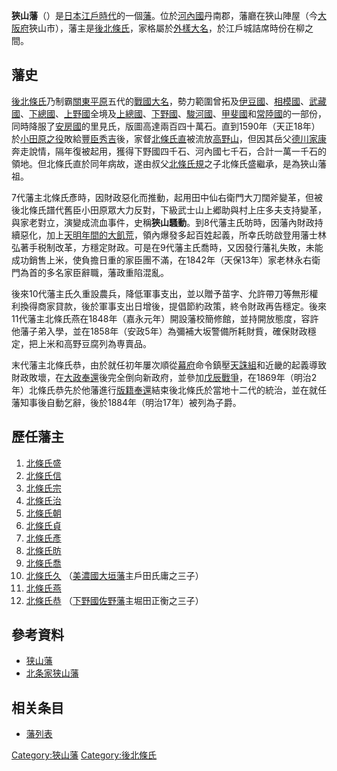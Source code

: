 '''狹山藩'''（{{jpn|j=狭山藩|hg=さやまはん|rm=Sayama han|f=y}}）是[[日本|日本]][[江戶時代|江戶時代]]的一個[[藩_(日本)|藩]]。位於[[河內國|河內國]]丹南郡，藩廳在狹山陣屋（今[[大阪府|大阪府]]狹山市），藩主是[[後北條氏|後北條氏]]，家格屬於[[外樣大名|外樣大名]]，於江戶城詰席時份在柳之間。

== 藩史 ==
[[後北條氏|後北條氏]]乃制霸[[關東平原|關東平原]]五代的[[戰國大名|戰國大名]]，勢力範圍曾拓及[[伊豆國|伊豆國]]、[[相模國|相模國]]、[[武藏國|武藏國]]、[[下總國|下總國]]、[[上野國|上野國]]全境及[[上總國|上總國]]、[[下野國|下野國]]、[[駿河國|駿河國]]、[[甲斐國|甲斐國]]和[[常陸國|常陸國]]的一部份，同時降服了[[安房國|安房國]]的里見氏，版圖高達兩百四十萬石。直到1590年（天正18年）於[[小田原之役|小田原之役]]敗給[[豐臣秀吉|豐臣秀吉]]後，家督[[北條氏直|北條氏直]]被流放[[高野山|高野山]]，但因其岳父[[德川家康|德川家康]]奔走說情，隔年復被起用，獲得下野國四千石、河內國七千石，合計一萬一千石的領地。但北條氏直於同年病故，遂由叔父[[北條氏規|北條氏規]]之子北條氏盛繼承，是為狹山藩祖。

7代藩主北條氏彥時，因財政惡化而推動{{link-ja|藩政改革}}，起用田中仙右衛門大刀闊斧變革，但被後北條氏譜代舊臣小田原眾大力反對，下級武士山上郷助與村上庄多夫支持變革，與家老對立，演變成流血事件，史稱'''狹山騷動'''。到8代藩主氏昉時，因藩內財政持續惡化，加上[[天明大飢荒|天明年間的大飢荒]]，領內爆發多起百姓起義，所幸氏昉啟登用藩士林弘著手税制改革，方穩定財政。可是在9代藩主氏喬時，又因發行藩礼失敗，未能成功銷售上米，使負擔日重的家臣團不滿，在1842年（天保13年）家老林永右衛門為首的多名家臣辭職，藩政重陷混亂。

後來10代藩主氏久重設農兵，降低軍事支出，並以贈予苗字、允許帶刀等無形權利換得商家貸款，後於軍事支出日增後，提倡節約政策，終令財政再告穩定。後來11代藩主北條氏燕在1848年（嘉永元年）開設藩校簡修館，並持開放態度，容許他藩子弟入學，並在1858年（安政5年）為彌補大坂警備所耗財貲，確保財政穩定，把上米和高野豆腐列為専賣品。

末代藩主北條氏恭，由於就任初年屢次順從[[幕府|幕府]]命令鎮壓[[天誅組|天誅組]]和近畿的起義導致財政敗壞，在[[大政奉還|大政奉還]]後完全倒向新政府，並參加[[戊辰戰爭|戊辰戰爭]]，在1869年（明治2年）北條氏恭先於他藩進行[[版籍奉還|版籍奉還]]結束後北條氏於當地十二代的統治，並在就任藩知事後自動乞辭，後於1884年（明治17年）被列為子爵。

== 歷任藩主 ==
#[[北條氏盛|北條氏盛]] 
#[[北條氏信|北條氏信]] 
#[[北條氏宗|北條氏宗]] 
#[[北條氏治|北條氏治]]
#[[北條氏朝|北條氏朝]] 
#[[北條氏貞|北條氏貞]] 
#[[北條氏彥|北條氏彥]] 
#[[北條氏昉|北條氏昉]] 
#[[北條氏喬|北條氏喬]] 
#[[北條氏久|北條氏久]] （[[美濃國|美濃國]][[大垣藩|大垣藩]]主戶田氏庸之三子）
#[[北條氏燕|北條氏燕]] 
#[[北條氏恭|北條氏恭]] （[[下野國|下野國]][[佐野藩|佐野藩]]主堀田正衡之三子）


==參考資料==
*[http://www.asahi-net.or.jp/~me4k-skri/han/kinki/sayama.html 狭山藩] {{Wayback|url=http://www.asahi-net.or.jp/~me4k-skri/han/kinki/sayama.html |date=20160303180352 }}
*[http://www1.parkcity.ne.jp/sito/247.html 北条家狭山藩] {{Wayback|url=http://www1.parkcity.ne.jp/sito/247.html |date=20160112095130 }}
==相关条目==
* [[藩列表|藩列表]]

{{江戶時代的藩}}
[[Category:狹山藩|Category:狹山藩]]
[[Category:後北條氏|Category:後北條氏]]